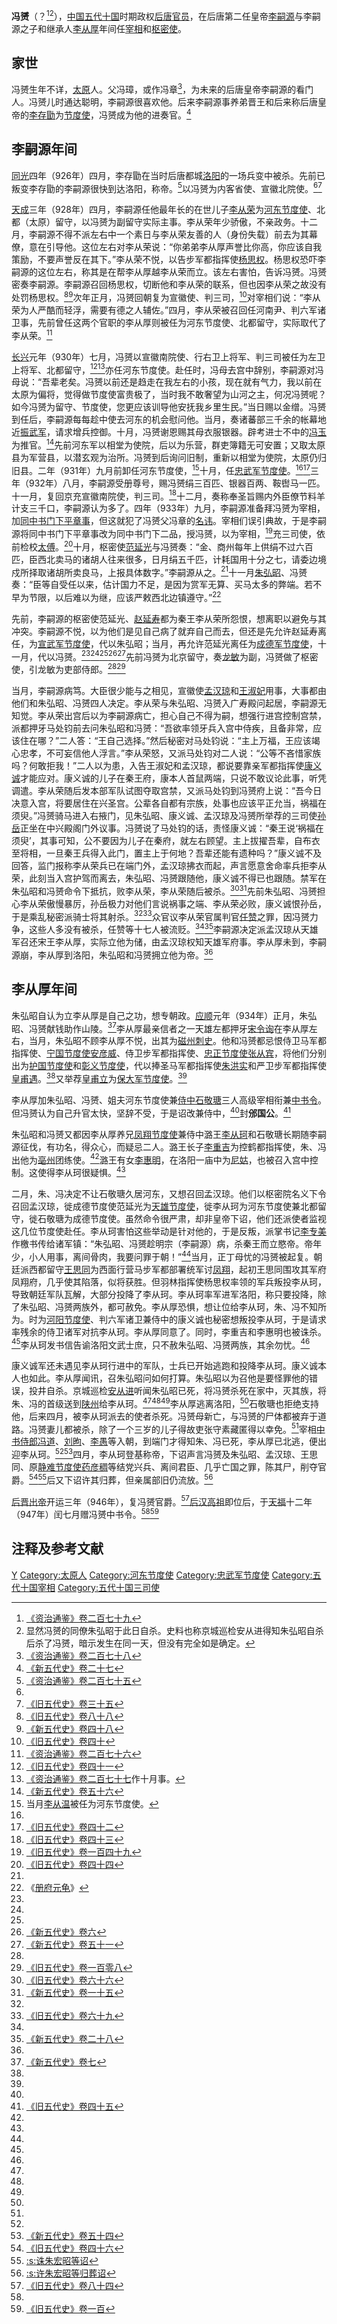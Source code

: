 {{Infobox Biography
| subject_name   = 馮贇
| image_name     = 
| image_size     = 
| image_caption  = 
| date_of_birth  = 約879年
| place_of_birth = [[後唐|後唐]]
| date_of_death  = 934年5月14日
| place_of_death = [[後唐|後唐]][[洛陽|洛陽]]
| occupation     = [[後唐|後唐]]官员
}}

'''冯赟'''（{{bd|879年||934年|5月14日|catIdx=F}}？<ref name=ZZTJ279>[[:s:資治通鑑/卷279|《资治通鉴》卷二百七十九]]</ref><ref>显然冯赟的同僚朱弘昭于此日自杀。史料也称京城巡检安从进得知朱弘昭自杀后杀了冯赟，暗示发生在同一天，但没有完全如是确定。</ref>），[[中国|中国]][[五代十国|五代十国]]时期政权[[后唐|后唐]][[官员|官员]]，在后唐第二任皇帝[[唐明宗|李嗣源]]与李嗣源之子和继承人[[唐閔帝|李从厚]]年间任[[宰相|宰相]]和[[枢密使|枢密使]]。

== 家世 ==
冯赟生年不详，[[太原市|太原]]人。父冯璋，或作冯章<ref name=ZZTJ278>[[:s:資治通鑑/卷278|《资治通鉴》卷二百七十八]]</ref>，为未来的后唐皇帝李嗣源的看门人。冯赟儿时通达聪明，李嗣源很喜欢他。后来李嗣源事养弟晋王和后来称后唐皇帝的[[唐庄宗|李存勖]]为[[节度使|节度使]]，冯赟成为他的进奏官。<ref name=NHFD27>[[:s:新五代史/卷27|《新五代史》卷二十七]]</ref>

== 李嗣源年间 ==
[[同光|同光]]四年（926年）四月，李存勖在当时后唐都城[[洛阳市|洛阳]]的一场兵变中被杀。先前已叛变李存勖的李嗣源很快到达洛阳，称帝。<ref name=ZZTJ275>[[:s:資治通鑑/卷275|《资治通鉴》卷二百七十五]]</ref>以冯赟为内客省使、宣徽北院使。<ref name=NHFD27/><ref>[[:s:旧五代史/卷35|《旧五代史》卷三十五]]</ref>

[[天成_(后唐)|天成]]三年（928年）四月，李嗣源任他最年长的在世儿子[[李从荣|李从荣]]为[[河东节度使|河东节度使]]、北都（太原）留守，以冯赟为副留守实际主事。李从荣年少骄傲，不亲政务。十二月，李嗣源不得不派左右中一个素日与李从荣友善的人（身份失载）前去为其幕僚，意在引导他。这位左右对李从荣说：“你弟弟李从厚声誉比你高，你应该自我策励，不要声誉反在其下。”李从荣不悦，以告步军都指挥使[[杨思权|杨思权]]。杨思权恐吓李嗣源的这位左右，称其是在帮李从厚越李从荣而立。该左右害怕，告诉冯赟。冯赟密奏李嗣源。李嗣源召回杨思权，切断他和李从荣的联系，但也因李从荣之故没有处罚杨思权。<ref>[[:s:旧五代史/卷88|《旧五代史》卷八十八]]</ref><ref>[[:s:新五代史/卷48|《新五代史》卷四十八]]</ref>次年正月，冯赟回朝复为宣徽使、判三司，<ref>[[:s:旧五代史/卷40|《旧五代史》卷四十]]</ref>对宰相们说：“李从荣为人严酷而轻浮，需要有德之人辅佐。”四月，李从荣被召回任河南尹、判六军诸卫事，先前曾任这两个官职的李从厚则被任为河东节度使、北都留守，实际取代了李从荣。<ref name=ZZTJ276>[[:s:資治通鑑/卷276|《资治通鉴》卷二百七十六]]</ref>

[[长兴_(年号)|长兴]]元年（930年）七月，冯赟以宣徽南院使、行右卫上将军、判三司被任为左卫上将军、北都留守，<ref>[[:s:旧五代史/卷41|《旧五代史》卷四十一]]</ref><ref>[[:s:資治通鑑/卷277|《资治通鉴》卷二百七十七]]作十月事。</ref>亦任河东节度使。赴任时，冯母去宫中辞别，李嗣源对冯母说：“吾辈老矣。冯赟以前还是趋走在我左右的小孩，现在就有气力，我以前在太原为偏将，觉得做节度使富贵极了，当时我不敢奢望为山河之主，何况冯赟呢？如今冯赟为留守、节度使，您更应该训导他安抚我乡里生民。”当日赐以金缯。冯赟到任后，李嗣源每每趁中使去河东的机会慰问他。当月，奏诸蕃部三千余的帐幕地近[[振武军|振武军]]，请求增兵控御。十月，冯赟谢恩赐其母衣服银器。辟考进士不中的[[冯玉|冯玉]]为推官。<ref name=NHFD56>[[:s:新五代史/卷56|《新五代史》卷五十六]]</ref>先前河东军以相堂为使院，后以为乐营，群吏簿籍无可安置；又取太原县为军营县，以潜玄观为治所。冯赟到后询问旧制，重新以相堂为使院，太原仍归旧县。二年（931年）九月前卸任河东节度使，<ref>当月[[李从温|李从温]]被任为河东节度使。</ref>十月，任[[忠武军节度使|忠武军节度使]]。<ref name=NHFD27/><ref name=HFD42>[[:s:舊五代史/卷42|《旧五代史》卷四十二]]</ref>三年（932年）八月，李嗣源受册尊号，赐冯赟绢三百匹、银器百两、鞍辔马一匹。十一月，复回京充宣徽南院使，判三司。<ref name=HFD43>[[:s:旧五代史/卷43|《旧五代史》卷四十三]]</ref>十二月，奏称奉圣旨赐内外臣僚节料羊计支三千口，李嗣源认为多了。四年（933年）九月，李嗣源准备拜冯赟为宰相，加[[同平章事|同中书门下平章事]]，但这就犯了冯赟父冯章的[[名讳|名讳]]。宰相们误引典故，于是李嗣源将同中书门下平章事改为同中书门下二品，授冯赟，以为宰相，<ref>[[:s:旧五代史/卷149|《旧五代史》卷一百四十九]]</ref>充三司使，依前检校[[太傅|太傅]]。<ref name=HFD44>[[:s:舊五代史/卷44|《旧五代史》卷四十四]]</ref>十月，枢密使[[范延光|范延光]]与冯赟奏：“金、商州每年上供绢不过六百匹，臣西北卖马的诸胡人往来很多，日月绢五千匹，计耗国用十分之七，请委边境戍所择取诸胡所卖良马，上报具体数字。”李嗣源从之。<ref name=ZZTJ278/>十一月[[朱弘昭|朱弘昭]]、冯赟奏：“臣等自受任以来，估计国力不足，是因为赏军无算、买马太多的弊端。若不早为节限，以后难以为继，应该严敕西北边镇遵守。”<ref name=CFYG>《[[册府元龟|册府元龟]]》</ref>

先前，李嗣源的枢密使范延光、[[赵延寿|赵延寿]]都为秦王李从荣所怨恨，想离职以避免与其冲突。李嗣源不悦，以为他们是见自己病了就弃自己而去，但还是先允许赵延寿离任，为[[宣武军节度使|宣武军节度使]]，代以朱弘昭；当月，再允许范延光离任为[[成德军节度使|成德军节度使]]，十一月，代以冯赟。<ref name=ZZTJ278/><ref name=HFD43/><ref name=HFD44/><ref>[[:s:新五代史/卷6|《新五代史》卷六]]</ref><ref name=NHFD51>[[:s:新五代史/卷51|《新五代史》卷五十一]]</ref>先前冯赟为北京留守，奏[[龙敏|龙敏]]为副，冯赟做了枢密使，引龙敏为吏部侍郎。<ref name=NHFD56/><ref>[[:s:旧五代史/卷108|《旧五代史》卷一百零八]]</ref>

当月，李嗣源病笃。大臣很少能与之相见，宣徽使[[孟汉琼|孟汉琼]]和[[王淑妃_(後唐)|王淑妃]]用事，大事都由他们和朱弘昭、冯赟四人决定。李从荣与朱弘昭、冯赟入广寿殿问起居，李嗣源无知觉。李从荣出宫后以为李嗣源病亡，担心自己不得为嗣，想强行进宫控制宫禁，派都押牙马处钧前去问朱弘昭和冯赟：“吾欲率领牙兵入宫中侍疾，且备非常，应该住在哪？”二人答：“王自己选择。”然后秘密对马处钧说：“主上万福，王应该竭心忠孝，不可妄信他人浮言。”李从荣怒，又派马处钧对二人说：“公等不吝惜家族吗？何敢拒我！”二人以为患，入告王淑妃和孟汉琼，都说要靠亲军都指挥使[[康义诚|康义诚]]才能应对。康义诚的儿子在秦王府，康本人首鼠两端，只说不敢议论此事，听凭调遣。李从荣随后发本部军队试图夺取宫禁，又派马处钧到冯赟府上说：“吾今日决意入宫，将要居住在兴圣宫。公辈各自都有宗族，处事也应该平正允当，祸福在须臾。”冯赟骑马进入右掖门，见朱弘昭、康义诚、孟汉琼及冯赟所举荐的三司使[[孙岳|孙岳]]正坐在中兴殿阁门外议事。冯赟说了马处钧的话，责怪康义诚：“秦王说‘祸福在须臾’，其事可知，公不要因为儿子在秦府，就左右顾望。主上拔擢吾辈，自布衣至将相，一旦秦王兵得入此门，置主上于何地？吾辈还能有遗种吗？”康义诚不及回答，监门报称李从荣兵已在端门外，孟汉琼拂衣而起，声言愿意舍命率兵拒李从荣，此刻当入宫护驾而离去，朱弘昭、冯赟跟随他，康义诚不得已也跟随。禁军在朱弘昭和冯赟命令下抵抗，败李从荣，李从荣随后被杀。<ref name=HFD66>[[:s:旧五代史/卷66|《旧五代史》卷六十六]]</ref><ref>[[:s:新五代史/卷15|《新五代史》卷一十五]]</ref>先前朱弘昭、冯赟担心李从荣傲慢暴厉，孙岳极力对他们言说祸事之端、李从荣必败，康义诚恨孙岳，于是乘乱秘密派骑士将其射杀。<ref name=NHFD27/><ref>[[:s:旧五代史/卷69|《旧五代史》卷六十九]]</ref>众官议李从荣官属判官[[任赞|任赞]]之罪，因冯赟力争，这些人多没有被杀，任赞等十七人被流贬。<ref name=HFD44/><ref>[[:s:新五代史/卷28|《新五代史》卷二十八]]</ref>李嗣源决定派孟汉琼从天雄军召还宋王李从厚，实际立他为储，由孟汉琼权知天雄军府事。李从厚未到，李嗣源崩，李从厚到洛阳，朱弘昭和冯赟拥立他为帝。<ref name=ZZTJ278/>

== 李从厚年间 ==
朱弘昭自认为立李从厚是自己之功，想专朝政。[[应顺|应顺]]元年（934年）正月，朱弘昭、冯赟献钱助作山陵。<ref name=NHFD07>[[:s:新五代史/卷07|《新五代史》卷七]]</ref>李从厚最亲信者之一天雄左都押牙[[宋令询|宋令询]]在李从厚左右，当月，朱弘昭不顾李从厚不悦，出其为[[磁州|磁州]][[刺史|刺史]]。他和冯赟都忌恨侍卫马军都指挥使、[[宁国军节度使|宁国节度使]][[安彦威|安彦威]]、侍卫步军都指挥使、[[清淮軍節度使|忠正节度使]][[张从宾|张从宾]]，将他们分别出为[[河中节度使|护国节度使]]和[[彰义节度使|彰义节度使]]，代以捧圣马军都指挥使[[朱洪实|朱洪实]]和严卫步军都指挥使[[皇甫遇|皇甫遇]]。<ref name=ZZTJ278/>又举荐[[皇甫立|皇甫立]]为[[保大军节度使|保大军节度使]]。<ref name=CFYG/>

李从厚加朱弘昭、冯赟、姐夫河东节度使兼[[侍中|侍中]][[石敬瑭|石敬瑭]]三人高级宰相衔兼[[中书令|中书令]]。但冯赟认为自己升官太快，坚辞不受，于是诏改兼侍中，<ref name=ZZTJ278/>封'''邠国公'''。<ref name=HFD45>[[:s:舊五代史/卷45|《旧五代史》卷四十五]]</ref>

朱弘昭和冯赟又都因李从厚养兄[[凤翔节度使|凤翔节度使]]兼侍中潞王[[李从珂|李从珂]]和石敬瑭长期随李嗣源征伐，有功名，得众心，而疑忌二人。潞王长子[[李重吉|李重吉]]为控鹤都指挥使，朱、冯出他为[[亳州_(古代)|亳州]]团练使。<ref name=NHFD07/>潞王有女[[李惠明|李惠明]]，在洛阳一庙中为[[尼姑|尼姑]]，也被召入宫中控制。这使得李从珂很疑惧。<ref name=ZZTJ278/>

二月，朱、冯决定不让石敬瑭久居河东，又想召回孟汉琼。他们以枢密院名义下令召回孟汉琼，徙成德节度使范延光为[[天雄军节度使|天雄节度使]]，徙李从珂为河东节度使兼北都留守，徙石敬瑭为成德节度使。虽然命令很严肃，却非皇帝下诏，他们还派使者监视这几位节度使赴任。李从珂害怕这些举动是针对他的，于是反叛，派掌书记[[李专美|李专美]]作檄书传给诸军镇：“朱弘昭、冯赟趁明宗（李嗣源）病，杀秦王而立愍帝。帝年少，小人用事，离间骨肉，我要问罪于朝！”<ref name=NHFD27/>当月，正丁母忧的冯赟被起复。朝廷派西都留守[[王思同|王思同]]为西面行营马步军都部署统军讨[[凤翔节度使|凤翔]]，起初王思同围攻其军府凤翔府，几乎使其陷落，似将获胜。但羽林指挥使杨思权率领的军兵叛投李从珂，导致朝廷军队瓦解，大部分投降了李从珂。李从珂率军进军洛阳，称只要投降，除了朱弘昭、冯赟两族外，都可赦免。李从厚恐惧，想让位给李从珂，朱、冯不知所为。时为[[河阳节度使|河阳节度使]]、判六军诸卫兼侍中的康义诚也秘密想叛投李从珂，于是请求率残余的侍卫诸军对抗李从珂。李从厚同意了。同时，李重吉和李惠明也被诛杀。<ref name=HFD45/>李从珂发书信告谕洛阳文武士庶，只不赦朱弘昭、冯赟两族，其余勿忧。<ref name=ZZTJ279/>

康义诚军还未遇见李从珂行进中的军队，士兵已开始逃跑和投降李从珂。康义诚本人也如此。李从厚闻讯，召朱弘昭问如何打算。朱弘昭以为召他是要怪罪他的错误，投井自杀。京城巡检[[安从进|安从进]]听闻朱弘昭已死，将冯赟杀死在家中，灭其族，将朱、冯的首级送到[[陕州|陕州]]给李从珂。<ref name=NHFD51/><ref name=HFD66/><ref name=NHFD07/>李从厚逃离洛阳，<ref name=HFD45/>石敬瑭也拒绝支持他，后来四月，被李从珂派去的使者杀死。冯赟母新亡，与冯赟的尸体都被弃于道路。冯赟妻儿都被杀，除了一个三岁的儿子得故吏张守素藏匿得以幸免。<ref name=NHFD27/>宰相[[中书侍郎|中书侍郎]][[冯道|冯道]]、[[刘昫|刘昫]]、[[李愚|李愚]]等入朝，到端门才得知朱、冯已死，李从厚已北逃，便出迎李从珂。<ref name=ZZTJ279/><ref>[[:s:新五代史/卷54|《新五代史》卷五十四]]</ref>四月，李从珂登基称帝，下诏声言冯赟及朱弘昭、孟汉琼、王思同、原[[静难节度使|静难节度使]][[药彦稠|药彦稠]]等结党兴兵、离间君臣、几乎亡国之罪，陈其尸，削夺官爵。<ref>[[:s:舊五代史/卷46|《旧五代史》卷四十六]]</ref><ref>[[:s:诛朱宏昭等诏|:s:诛朱宏昭等诏]]</ref>后又下诏许其归葬，但亲属部旧仍流放。<ref>[[:s:许朱宏昭等归葬诏|:s:许朱宏昭等归葬诏]]</ref>

[[晋出帝|后晋出帝]]开运三年（946年），复冯赟官爵。<ref name=HFD84>[[:s:舊五代史/卷84|《旧五代史》卷八十四]]</ref>[[劉知遠|后汉高祖]]即位后，于[[天福_(后晋)|天福]]十二年（947年）闰七月赠冯赟中书令。<ref name=NHFD27/><ref>[[:s:旧五代史/卷100|《旧五代史》卷一百]]</ref>

== 注释及参考文献 ==
{{reflist|3}}
{{五代宰相}}
{{DEFAULTSORT:F}}
[[Category:冯姓|Y]]
[[Category:太原人|Category:太原人]]
[[Category:河东节度使|Category:河东节度使]]
[[Category:忠武军节度使|Category:忠武军节度使]]
[[Category:五代十国宰相|Category:五代十国宰相]]
[[Category:五代十国三司使|Category:五代十国三司使]]